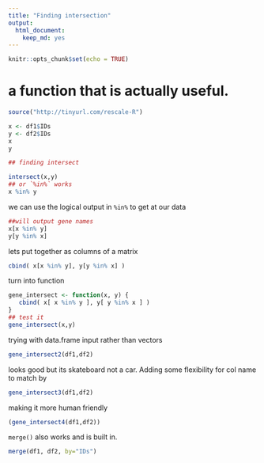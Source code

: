 ```yaml
---
title: "Finding intersection"
output: 
  html_document: 
    keep_md: yes
---
```


```r
knitr::opts_chunk$set(echo = TRUE)
```

# a function that is actually useful. 
```r
source("http://tinyurl.com/rescale-R")

x <- df1$IDs
y <- df2$IDs
x
y

## finding intersect

intersect(x,y)
## or `%in%` works
x %in% y

```

we can use the logical output in `%in%` to get at our data 
```r
##will output gene names
x[x %in% y]
y[y %in% x]
```

lets put together as columns of a matrix

```r
cbind( x[x %in% y], y[y %in% x] )
```

turn into function
```r
gene_intersect <- function(x, y) { 
   cbind( x[ x %in% y ], y[ y %in% x ] )
}
## test it 
gene_intersect(x,y)
```

trying with data.frame input rather than vectors

```r
gene_intersect2(df1,df2)
```

looks good but its skateboard not a car. 
Adding some flexibility for col name to match by 
```r
gene_intersect3(df1,df2)
```

making it more human friendly 
```r
(gene_intersect4(df1,df2))
```

`merge()` also works and is built in. 
```r
merge(df1, df2, by="IDs")
```

